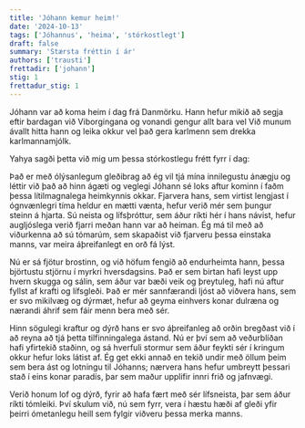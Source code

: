 ```yaml
---
title: 'Jóhann kemur heim!'
date: '2024-10-13'
tags: ['Jóhannus', 'heima', 'stórkostlegt']
draft: false
summary: 'Stærsta fréttin í ár'
authors: ['trausti']
frettadir: ['johann']
stig: 1
frettadur_stig: 1
---
```



Jóhann var að koma heim í dag frá Danmörku. Hann hefur mikið að segja eftir bardagan við Viborgingana og vonandi gengur allt bara vel
Við munum ávallt hitta hann og leika okkur vel það gera karlmenn sem drekka karlmannamjólk.




Yahya sagði þetta við mig um þessa stórkostlegu frétt fyrr í dag:


Það er með ólýsanlegum gleðibrag að ég vil tjá mína innilegustu ánægju og léttir við það að hinn ágæti og veglegi Jóhann sé loks 
aftur kominn í faðm þessa lítilmagnalega heimkynnis okkar. Fjarvera hans, sem virtist lengjast í ógnvænlegri tíma heldur en 
mætti vænta, hefur verið mér sem þungur steinn á hjarta. Sú neista og lífsþróttur, sem áður ríkti hér í hans návist, 
hefur augljóslega verið fjarri meðan hann var að heiman. Ég má til með að viðurkenna að sú tómarúm, sem skapaðist við 
fjarveru þessa einstaka manns, var meira áþreifanlegt en orð fá lýst.


Nú er sá fjötur brostinn, og við höfum fengið að endurheimta hann, þessa björtustu stjörnu í myrkri hversdagsins. 
Það er sem birtan hafi leyst upp hvern skugga og sálin, sem áður var bæði veik og þreytuleg, hafi nú aftur fyllst 
af krafti og lífsgleði. Það er mér sannfærandi ljóst að viðvera hans, sem er svo mikilvæg og dýrmæt, hefur að geyma
einhvers konar dulræna og nærandi áhrif sem fáir menn bera með sér.


Hinn sögulegi kraftur og dýrð hans er svo áþreifanleg að orðin bregðast við í að reyna að tjá þetta tilfinningalega ástand. 
Nú er því sem að veðurblíðan hafi yfirtekið staðinn, og sá hverfuli stormur sem áður feykti sér í kringum okkur hefur loks 
látist af. Ég get ekki annað en tekið undir með öllum þeim sem bera ást og lotningu til Jóhanns; nærvera hans hefur umbreytt 
þessari stað í eins konar paradís, þar sem maður upplifir innri frið og jafnvægi.


Verið honum lof og dýrð, fyrir að hafa fært með sér lífsneista, þar sem áður ríkti tómleiki. Því skulum við, nú sem fyrr, 
vera í hæstu hæði af gleði yfir þeirri ómetanlegu heill sem fylgir viðveru þessa merka manns.